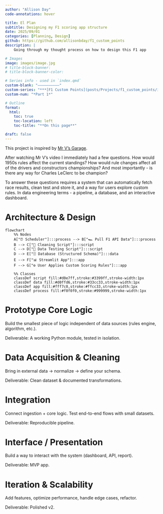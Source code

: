 ```yaml
---
author: "Allison Day"
code-annotations: hover

title: El Plan
subtitle: Designing my F1 scoring app structure
date: 2025/09/01
categories: [Planning, Design]
github: https://github.com/allisonbday/f1_custom_points
description: |
    Going through my thought process on how to design this F1 app

# Images
image: images/image.jpg
# title-block-banner:
# title-block-banner-color:

# Series info - used in `index.qmd`
custom-blank: "——————————"
custom-series: "***[F1 Custom Points](posts/Projects/f1_custom_points/index_project.qmd)***" #todo: make this an index variable
custom-num: "*Part 1*"

# Outline
format: 
  html: 
    toc: true 
    toc-location: left 
    toc-title: "**On this page**" 

draft: false
---
```


This project is inspired by [Mr V's Garage](https://youtu.be/5u08c8_WxSk?si=NZG-qJI6ISYAqghz "I tested EVERY points system to find the ULTIMATE 2021 F1 CHAMPION").

After watching Mr V's video I immediately had a few questions. How would 1950s rules affect the current standings? How would rule changes affect all of the drivers and constructors championships? And most importantly - is there any way for Charles LeClerc to be champion?

To answer these questions requires a system that can automatically fetch race results, clean test and store it, and a way for users explore custom rules. In data engineering terms - a pipeline, a database, and an interactive dashboard.

# Architecture & Design

```mermaid
flowchart 
    %% Nodes
    A["⏰ Scheduler"]:::process --> B["🏎️ Pull F1 API Data"]:::process
    B --> C["🧹 Cleaning Script"]:::script
    C --> D["🧪 Data Testing Script"]:::script
    D --> E["🗄️ Database (Structured Schema)"]:::data
    E --> F["📊 Streamlit App"]:::app
    F --> G["⚙️ User Applies Custom Scoring Rules"]:::app

    %% Classes
    classDef script fill:#d0e7ff,stroke:#3399ff,stroke-width:1px
    classDef data fill:#d0ffd6,stroke:#33cc33,stroke-width:1px
    classDef app fill:#fff7c0,stroke:#ffcc33,stroke-width:1px
    classDef process fill:#f0f0f0,stroke:#999999,stroke-width:1px
```

# Prototype Core Logic

Build the smallest piece of logic independent of data sources (rules engine, algorithm, etc.).

Deliverable: A working Python module, tested in isolation.

# Data Acquisition & Cleaning

Bring in external data → normalize → define your schema.

Deliverable: Clean dataset & documented transformations.

# Integration

Connect ingestion + core logic. Test end-to-end flows with small datasets.

Deliverable: Reproducible pipeline.

# Interface / Presentation

Build a way to interact with the system (dashboard, API, report).

Deliverable: MVP app.

# Iteration & Scalability

Add features, optimize performance, handle edge cases, refactor.

Deliverable: Polished v2.